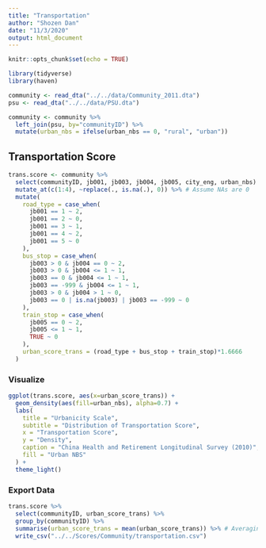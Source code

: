 ```yaml
---
title: "Transportation"
author: "Shozen Dan"
date: "11/3/2020"
output: html_document
---
```


```r
knitr::opts_chunk$set(echo = TRUE)
```

```r
library(tidyverse)
library(haven)
```

```r
community <- read_dta("../../data/Community_2011.dta")
psu <- read_dta("../../data/PSU.dta")

community <- community %>% 
  left_join(psu, by="communityID") %>% 
  mutate(urban_nbs = ifelse(urban_nbs == 0, "rural", "urban"))
```

## Transportation Score
```r
trans.score <- community %>% 
  select(communityID, jb001, jb003, jb004, jb005, city_eng, urban_nbs) %>% 
  mutate_at(c(1:4), ~replace(., is.na(.), 0)) %>% # Assume NAs are 0 
  mutate(
    road_type = case_when(
      jb001 == 1 ~ 2,
      jb001 == 2 ~ 0,
      jb001 == 3 ~ 1,
      jb001 == 4 ~ 2,
      jb001 == 5 ~ 0
    ),
    bus_stop = case_when(
      jb003 > 0 & jb004 == 0 ~ 2,
      jb003 > 0 & jb004 <= 1 ~ 1,
      jb003 == 0 & jb004 <= 1 ~ 1,
      jb003 == -999 & jb004 <= 1 ~ 1,
      jb003 > 0 & jb004 > 1 ~ 0,
      jb003 == 0 | is.na(jb003) | jb003 == -999 ~ 0
    ),
    train_stop = case_when(
      jb005 == 0 ~ 2,
      jb005 <= 1 ~ 1,
      TRUE ~ 0
    ),
    urban_score_trans = (road_type + bus_stop + train_stop)*1.6666
  )
```

### Visualize
```r
ggplot(trans.score, aes(x=urban_score_trans)) + 
  geom_density(aes(fill=urban_nbs), alpha=0.7) +
  labs(
    title = "Urbanicity Scale",
    subtitle = "Distribution of Transportation Score",
    x = "Transportation Score",
    y = "Density",
    caption = "China Health and Retirement Longitudinal Survey (2010)",
    fill = "Urban NBS"
  ) + 
  theme_light()
```

### Export Data
```r
trans.score %>% 
  select(communityID, urban_score_trans) %>% 
  group_by(communityID) %>%
  summarise(urban_score_trans = mean(urban_score_trans)) %>% # Averaging over sub communities
  write_csv("../../Scores/Community/transportation.csv")
```


